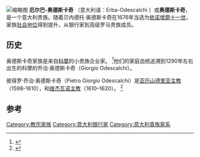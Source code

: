 
[[File:Odeschalchi-Fuerst-Wappen.png|缩略图]]
'''厄尔巴-奥德斯卡奇''' （意大利语：Erba-Odescalchi {{IPA-it|ˈɛrba odeˈskalki|IPA}}）或'''奥德斯卡奇'''，是一个意大利贵族。随着贝内德托·奥德斯卡奇在1676年当选为[[依諾增爵十一世|依诺增爵十一世]]，家族[[社會地位|社会地位]]得到提升，从银行家到高级罗马贵族成员。

== 历史 ==
奥德斯卡奇家族是来自[[科莫|科摩]]的小贵族企业家。 <ref>{{Cite book|title=Papal Genealogy: The Families and Descendants of the Popes|last=Williams|first=George|publisher=McFarland & Company Inc.|year=1988|isbn=0-7864-2071-5|location=Jefferson, North Carolina|pages=120–121}}</ref>他们的家庭血统追溯到1290年左右出生的科摩的乔治·奥德斯卡奇（Giorgio Odescalchi）。

彼得罗·乔治·奥德斯卡奇（Pietro Giorgio Odescalchi）是[[天主教亞歷山德里亞教區_(義大利)|亚历山德里亚主教]]（1598–1610），和[[天主教維傑瓦諾教區|维杰瓦诺主教]]（1610–1620）。 <ref>{{Cite book|last=Giovanni Maria Ferraria|title=Vita del venerabile seruo di dio m.or Pietro Giorgio Odescalchi vescouo prima d'Alessandria, e poi di Vigeuano|url=https://books.google.com/books?id=FdU_uRdYFv0C&pg=PA7|year=1682|publisher=nella stampa vescouale per Camillo Corrada|location=Vigevano|language=it|access-date=2021-02-25|archive-date=2018-06-08|archive-url=https://web.archive.org/web/20180608182813/https://books.google.com/books?id=FdU_uRdYFv0C&pg=PA7|dead-url=no}}</ref>

== 参考 ==
{{Reflist|2}}
[[Category:教宗家族|Category:教宗家族]]
[[Category:意大利银行家|Category:意大利银行家]]
[[Category:意大利貴族家系|Category:意大利貴族家系]]